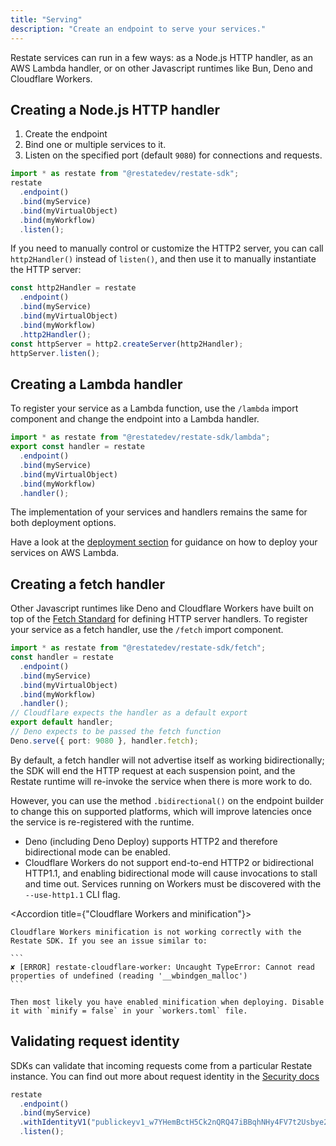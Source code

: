 ```yaml
---
title: "Serving"
description: "Create an endpoint to serve your services."
---
```


Restate services can run in a few ways: as a Node.js HTTP handler, as an AWS
Lambda handler, or on other Javascript runtimes like Bun, Deno and Cloudflare
Workers.

## Creating a Node.js HTTP handler
1. Create the endpoint
2. Bind one or multiple services to it.
3. Listen on the specified port (default `9080`) for connections and requests.

```typescript {CODE_LOAD::ts/src/develop/serving.ts#endpoint} 
import * as restate from "@restatedev/restate-sdk";
restate
  .endpoint()
  .bind(myService)
  .bind(myVirtualObject)
  .bind(myWorkflow)
  .listen();
```

<Accordion title="Customizing the HTTP2 server">

If you need to manually control or customize the HTTP2 server, you can call `http2Handler()` instead of `listen()`, and then use it to manually instantiate the HTTP server:

```ts {CODE_LOAD::ts/src/develop/serving.ts#custom_endpoint} 
const http2Handler = restate
  .endpoint()
  .bind(myService)
  .bind(myVirtualObject)
  .bind(myWorkflow)
  .http2Handler();
const httpServer = http2.createServer(http2Handler);
httpServer.listen();
```

</Accordion>

## Creating a Lambda handler

To register your service as a Lambda function, use the `/lambda` import
component and change the endpoint into a Lambda handler.
```typescript {CODE_LOAD::ts/src/develop/serving_lambda.ts#lambda} 
import * as restate from "@restatedev/restate-sdk/lambda";
export const handler = restate
  .endpoint()
  .bind(myService)
  .bind(myVirtualObject)
  .bind(myWorkflow)
  .handler();
```

The implementation of your services and handlers remains the same for both deployment options.

Have a look at the [deployment section](/category/aws-lambda)
for guidance on how to deploy your services on AWS Lambda.

## Creating a fetch handler
Other Javascript runtimes like Deno and Cloudflare Workers have
built on top of the [Fetch Standard](https://github.com/whatwg/fetch) for
defining HTTP server handlers. To register your service as a fetch handler, use
the `/fetch` import component.
```typescript {CODE_LOAD::ts/src/develop/serving_fetch.ts#fetch} 
import * as restate from "@restatedev/restate-sdk/fetch";
const handler = restate
  .endpoint()
  .bind(myService)
  .bind(myVirtualObject)
  .bind(myWorkflow)
  .handler();
// Cloudflare expects the handler as a default export
export default handler;
// Deno expects to be passed the fetch function
Deno.serve({ port: 9080 }, handler.fetch);
```
By default, a fetch handler will not advertise itself as working
bidirectionally; the SDK will end the HTTP request at each suspension point,
and the Restate runtime will re-invoke the service when there is more work to
do.

However, you can use the method `.bidirectional()` on the endpoint builder to
change this on supported platforms, which will improve latencies once the
service is re-registered with the runtime.
- Deno (including Deno Deploy) supports HTTP2 and therefore bidirectional mode can be enabled.
- Cloudflare Workers do not support end-to-end HTTP2 or bidirectional HTTP1.1,
and enabling bidirectional mode will cause invocations to stall and time out.
Services running on Workers must be discovered with the `--use-http1.1`
CLI flag.

<Accordion title={"Cloudflare Workers and minification"}>

    Cloudflare Workers minification is not working correctly with the Restate SDK. If you see an issue similar to:

    ```
    ✘ [ERROR] restate-cloudflare-worker: Uncaught TypeError: Cannot read properties of undefined (reading '__wbindgen_malloc')
    ```

    Then most likely you have enabled minification when deploying. Disable it with `minify = false` in your `workers.toml` file.
</Accordion>

## Validating request identity

SDKs can validate that incoming requests come from a particular Restate
instance. You can find out more about request identity in the [Security docs](/operate/security#locking-down-service-access)

```typescript {CODE_LOAD::ts/src/develop/serving.ts#identity} 
restate
  .endpoint()
  .bind(myService)
  .withIdentityV1("publickeyv1_w7YHemBctH5Ck2nQRQ47iBBqhNHy4FV7t2Usbye2A6f")
  .listen();
```

